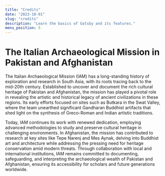 ```yaml
---
title: "Credits"
date: "2023-10-01"
slug: "credits"
description: "Learn the basics of Gatsby and its features."
menu_position: 5
---
```



# The Italian Archaeological Mission in Pakistan and Afghanistan

The Italian Archaeological Mission (IAM) has a long-standing history of exploration and research in South Asia, with its roots tracing back to the mid-20th century. Established to uncover and document the rich cultural heritage of Pakistan and Afghanistan, the mission has played a pivotal role in revealing the artistic and historical legacy of ancient civilizations in these regions. Its early efforts focused on sites such as Butkara in the Swat Valley, where the team unearthed significant Gandharan Buddhist artifacts that shed light on the synthesis of Greco-Roman and Indian artistic traditions.

Today, IAM continues its work with renewed dedication, employing advanced methodologies to study and preserve cultural heritage in challenging environments. In Afghanistan, the mission has contributed to research at key sites like Tepe Narenj and Mes Aynak, delving into Buddhist art and architecture while addressing the pressing need for heritage conservation amid modern threats. Through collaboration with local and international institutions, IAM remains committed to documenting, safeguarding, and interpreting the archaeological wealth of Pakistan and Afghanistan, ensuring its accessibility for scholars and future generations worldwide.